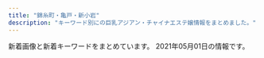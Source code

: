 ```yaml
---
title: "錦糸町・亀戸・新小岩"
description: "キーワード別にの巨乳アジアン・チャイナエステ嬢情報をまとめました。"
---
```


新着画像と新着キーワードをまとめています。
2021年05月01日の情報です。

<DmmAffiliateIns />
<KeywordTable
  shops={
    [
    {
        "url": "http://kinshicho-es.xyz/",
        "img_links": [
            "http://kinshicho-es.xyz/images/g41.jpg",
            "http://kinshicho-es.xyz/images/r1.jpg",
            "http://kinshicho-es.xyz/images/r3.jpg",
            "http://kinshicho-es.xyz/images/top.jpg",
            "http://kinshicho-es.xyz/images/g2.jpg",
            "http://kinshicho-es.xyz/images/b2.jpg",
            "http://kinshicho-es.xyz/images/news-tit1.jpg",
            "http://kinshicho-es.xyz/images/top1.jpg",
            "http://kinshicho-es.xyz/images/left1_2_02.jpg",
            "http://kinshicho-es.xyz/images/r2.jpg",
            "http://kinshicho-es.xyz/images/g5.jpg",
            "http://kinshicho-es.xyz/images/r4.jpg",
            "http://kinshicho-es.xyz/images/g0.jpg",
            "http://kinshicho-es.xyz/images/g3.jpg",
            "http://kinshicho-es.xyz/images/kanban.jpg",
            "http://kinshicho-es.xyz/images/b1.jpg"
        ],
        "name": "\u30b9\u30c1\u30e5\u30ef\u306e\u30b9\u30de\u30a4\u30eb",
        "station": "JR\u9326\u7cf8\u753a\u99c5\u5317\u53e3",
        "keywords": {
            "C": 7
        }
    },
    {
        "name": "\u500b\u4eba\u30b5\u30ed\u30f3 \u6cc9",
        "station": "\u68ee\u4e0b\u99c5A6\u51fa\u53e3",
        "img_links": [
            "http://www.night.ne.jp/_format/W/img/whats_view.jpg",
            "http://www.night.ne.jp/nightnet/img/10.jpg",
            "http://www.night.ne.jp/nightnet/img/3.jpg",
            "http://www.night.ne.jp/nightnet/img/2.jpg",
            "http://www.night.ne.jp/_format/W/img/whats_news.jpg",
            "http://www.night.ne.jp/nightnet/img/8.jpg",
            "http://www.night.ne.jp/nightnet/img/9.jpg",
            "http://www.night.ne.jp/nightnet/img/4.jpg",
            "http://www.night.ne.jp/nightnet/img/12a.jpg",
            "http://www.night.ne.jp/nightnet/img/15.jpg",
            "http://www.night.ne.jp/tokyo/izumi/img_staff/g_7292.jpg",
            "http://www.night.ne.jp/tokyo/izumi/img/view_1.jpg",
            "http://www.night.ne.jp/nightnet/img/17.jpg",
            "http://www.night.ne.jp/nightnet/img/16.jpg",
            "http://www.night.ne.jp/tokyo/izumi/img/view_2.jpg",
            "http://www.night.ne.jp/nightnet/img/6.jpg",
            "http://www.night.ne.jp/tokyo/izumi/img/index.jpg",
            "http://www.night.ne.jp/nightnet/img/5.jpg",
            "http://www.night.ne.jp/nightnet/img/14.jpg",
            "http://www.night.ne.jp/tokyo/izumi/img/index_top.jpg",
            "http://www.night.ne.jp/tokyo/izumi/img/view_3.jpg",
            "http://www.night.ne.jp/nightnet/img/7.jpg",
            "http://www.night.ne.jp/tokyo/izumi/img/index_view.jpg",
            "http://www.night.ne.jp/_format/W/img/index_enter_1.jpg",
            "http://www.night.ne.jp/nightnet/img/13.jpg",
            "http://www.night.ne.jp/_format/W/img/over_msg_01.jpg",
            "http://www.night.ne.jp/tokyo/izumi/img/qr_code.jpg",
            "http://www.night.ne.jp/nightnet/img/1.jpg",
            "http://www.night.ne.jp/nightnet/img/11.jpg"
        ],
        "url": "http://www.night.ne.jp/tokyo/izumi/",
        "keywords": {}
    },
    {
        "name": "\u7652\u3057\u306e\u6cc9",
        "keywords": {
            "\u30bb\u30af\u30b7\u30fc": 2
        },
        "url": "https://iyashinoizumi.com/",
        "station": "JR\u9326\u7cf8\u753a\u99c5\u5317\u53e3",
        "img_links": [
            "https://iyashinoizumi.com/wp-content/uploads/2019/06/001.jpg",
            "https://iyashinoizumi.com/wp-content/uploads/2019/06/43D6BE9C-43F6-45C2-95E5-E775CE725D67.jpeg",
            "https://iyashinoizumi.com/wp-content/uploads/7208DC4D-6E47-49CE-B1C0-3607E54E114B-210x300.jpeg",
            "https://iyashinoizumi.com/wp-content/uploads/0731EF09-7405-4B36-8468-B17A307EB894-197x300.jpeg",
            "https://iyashinoizumi.com/wp-content/uploads/2019/06/momoko1.jpg",
            "https://iyashinoizumi.com/wp-content/uploads/hiruwari.png",
            "https://iyashinoizumi.com/wp-content/uploads/2019/06/2DD3549C-F937-441D-B0E3-E26520ACFABD-e1559410733851.jpeg",
            "https://iyashinoizumi.com/wp-content/uploads/0731EF09-7405-4B36-8468-B17A307EB894.jpeg",
            "https://iyashinoizumi.com/wp-content/uploads/9B89E764-B754-425D-A9AC-BB5566FA6AC4.jpeg",
            "https://iyashinoizumi.com/wp-content/uploads/7208DC4D-6E47-49CE-B1C0-3607E54E114B.jpeg",
            "https://iyashinoizumi.com/wp-content/uploads/5AA02D30-2C43-42C1-BE02-48E5A5C27E91-226x300.jpeg",
            "https://iyashinoizumi.com/wp-content/uploads/2019/06/50CD669B-0FFA-4734-B898-EB3D53E95C21.jpeg",
            "https://iyashinoizumi.com/wp-content/uploads/0731EF09-7405-4B36-8468-B17A307EB894-e1579436226478.jpeg",
            "https://iyashinoizumi.com/wp-content/uploads/5AA02D30-2C43-42C1-BE02-48E5A5C27E91.jpeg",
            "https://iyashinoizumi.com/wp-content/uploads/9B89E764-B754-425D-A9AC-BB5566FA6AC4-270x300.jpeg",
            "https://iyashinoizumi.com/wp-content/uploads/rin.jpg",
            "https://iyashinoizumi.com/wp-content/uploads/2019/06/5293C707-270F-4802-8168-1493DA07DDAE.jpeg"
        ]
    },
    {
        "keywords": {
            "C": 7
        },
        "img_links": [
            "http://miyabi-aroma.xyz/images/staff/3/ami.jpg",
            "http://miyabi-aroma.xyz/images/11.png",
            "http://miyabi-aroma.xyz/images/index-rose_02.png",
            "http://miyabi-aroma.xyz/images/shishu/se1.jpg",
            "http://miyabi-aroma.xyz/images/nav/nav-info.jpg",
            "http://miyabi-aroma.xyz/images/index-rose_07.png",
            "http://miyabi-aroma.xyz/images/nav/nav-sys.jpg",
            "http://miyabi-aroma.xyz/images/staff/3/yaya2.jpg",
            "http://miyabi-aroma.xyz/images/staff/3/miya2.jpg",
            "http://miyabi-aroma.xyz/images/staff/3/yaya1.jpg",
            "http://miyabi-aroma.xyz/images/staff/3/miya.jpg",
            "http://miyabi-aroma.xyz/images/staff/3/kiki2.jpg",
            "http://miyabi-aroma.xyz/images/1801706901.jpg",
            "http://miyabi-aroma.xyz/images/staff/3/yami.jpg",
            "http://miyabi-aroma.xyz/images/3/1.jpg",
            "http://miyabi-aroma.xyz/images/staff/3/ami2.jpg",
            "http://miyabi-aroma.xyz/images/index-rose_09.png",
            "http://miyabi-aroma.xyz/images/3/2.jpg",
            "http://miyabi-aroma.xyz/images/shishu/se2.jpg",
            "http://miyabi-aroma.xyz/images/staff/3/rina.jpg",
            "http://miyabi-aroma.xyz/images/index-rose_13.png",
            "http://miyabi-aroma.xyz/images/nav/nav-staff.jpg",
            "http://miyabi-aroma.xyz/images/nav/nav-job.jpg",
            "http://miyabi-aroma.xyz/images/staff/3/kiki.jpg",
            "http://miyabi-aroma.xyz/images/index-rose_04.png",
            "http://miyabi-aroma.xyz/images/staff/3/rina2.jpg"
        ],
        "station": "JR\u4e80\u6238\u99c5\u6771\u53e3",
        "url": "http://miyabi-aroma.xyz/",
        "name": "\u685c"
    },
    {
        "keywords": {},
        "img_links": [
            "http://aria.tokyo-relaxtime.asia/img/cast/apple-04.jpg",
            "http://aria.tokyo-relaxtime.asia/img/cast/yaya-04.jpg",
            "http://aria.tokyo-relaxtime.asia/img/slick/st-1.jpg",
            "http://aria.tokyo-relaxtime.asia/img/cast/miki-03.jpg",
            "http://aria.tokyo-relaxtime.asia/img/cast/rina-04.jpg",
            "http://aria.tokyo-relaxtime.asia/img/cast/rina-02.jpg",
            "http://aria.tokyo-relaxtime.asia/img/cast/apple-01.jpg",
            "http://aria.tokyo-relaxtime.asia/img/slick/st-4.jpg",
            "http://aria.tokyo-relaxtime.asia/img/cast/coco-03.jpg",
            "http://aria.tokyo-relaxtime.asia/img/cast/aki-04.jpg",
            "http://aria.tokyo-relaxtime.asia/img/cast/aki-02.jpg",
            "http://aria.tokyo-relaxtime.asia/img/cast/aya-02.jpg",
            "http://aria.tokyo-relaxtime.asia/img/cast/miki-04.jpg",
            "http://aria.tokyo-relaxtime.asia/img/cast/rina-01.jpg",
            "http://aria.tokyo-relaxtime.asia/img/cast/miki-01.jpg",
            "http://aria.tokyo-relaxtime.asia/img/cast/nana-02.jpg",
            "http://aria.tokyo-relaxtime.asia/img/cast/yuri-04.jpg",
            "http://aria.tokyo-relaxtime.asia/img/cast/coco-01.jpg",
            "http://aria.tokyo-relaxtime.asia/img/slick/st-3.jpg",
            "http://aria.tokyo-relaxtime.asia/img/cast/aya-01.jpg",
            "http://aria.tokyo-relaxtime.asia/img/cast/yuri-01.jpg",
            "http://aria.tokyo-relaxtime.asia/img/cast/yumi-01.jpg",
            "http://aria.tokyo-relaxtime.asia/img/cast/yaya-01.jpg",
            "http://aria.tokyo-relaxtime.asia/img/cast/nana-04.jpg",
            "http://aria.tokyo-relaxtime.asia/img/cast/miki-02.jpg",
            "http://aria.tokyo-relaxtime.asia/img/cast/aki-01.jpg",
            "http://aria.tokyo-relaxtime.asia/img/cast/aya-03.jpg",
            "http://aria.tokyo-relaxtime.asia/img/cast/nana-03.jpg",
            "http://aria.tokyo-relaxtime.asia/img/cast/yumi-02.jpg",
            "http://aria.tokyo-relaxtime.asia/img/cast/yaya-03.jpg",
            "http://aria.tokyo-relaxtime.asia/img/cast/risa-01.jpg",
            "http://aria.tokyo-relaxtime.asia/img/cast/risa-03.jpg",
            "http://aria.tokyo-relaxtime.asia/img/cast/yumi-04.jpg",
            "http://aria.tokyo-relaxtime.asia/img/cast/rina-03.jpg",
            "http://aria.tokyo-relaxtime.asia/img/cast/coco-04.jpg",
            "http://aria.tokyo-relaxtime.asia/img/cast/nana-01.jpg",
            "http://aria.tokyo-relaxtime.asia/img/cast/aya-04.jpg",
            "http://aria.tokyo-relaxtime.asia/img/slick/st-5.jpg",
            "http://aria.tokyo-relaxtime.asia/img/cast/risa-04.jpg",
            "http://aria.tokyo-relaxtime.asia/img/cast/yuri-03.jpg",
            "http://aria.tokyo-relaxtime.asia/img/cast/aki-03.jpg",
            "http://aria.tokyo-relaxtime.asia/img/cast/apple-02.jpg",
            "http://aria.tokyo-relaxtime.asia/img/cast/apple-03.jpg",
            "http://aria.tokyo-relaxtime.asia/img/cast/coco-02.jpg",
            "http://aria.tokyo-relaxtime.asia/img/cast/yumi-03.jpg",
            "http://aria.tokyo-relaxtime.asia/img/interior/lobby-1.jpg",
            "http://aria.tokyo-relaxtime.asia/img/cast/yaya-02.jpg",
            "http://aria.tokyo-relaxtime.asia/img/interior/corridor-1.jpg",
            "http://aria.tokyo-relaxtime.asia/img/slick/st-2.jpg",
            "http://aria.tokyo-relaxtime.asia/img/cast/risa-02.jpg"
        ],
        "station": "JR\u5c0f\u5ca9\u99c5\u5317\u53e3",
        "url": "http://aria.tokyo-relaxtime.asia/",
        "name": "Aria\uff5e\u30a2\u30ea\u30a2\uff5e"
    },
    {
        "img_links": [
            "https://kinshicho-mensesthe.net/staff2/haruka-s1.jpg",
            "https://kinshicho-mensesthe.net/staff2/yumi-s1.jpg",
            "https://kinshicho-mensesthe.net/staff2/kiki-s1.jpg",
            "https://kinshicho-mensesthe.net/staff2/sakura-l2.jpg",
            "https://kinshicho-mensesthe.net/images/footer-r.png",
            "https://kinshicho-mensesthe.net/staff2/kokomi-s1.jpg",
            "https://kinshicho-mensesthe.net/button/staff.png",
            "https://kinshicho-mensesthe.net/room/esthe3.jpg",
            "https://kinshicho-mensesthe.net/mens-esthe-massage/2020/10/17/moe-s1.jpg",
            "https://kinshicho-mensesthe.net/images/qrcode.png",
            "https://kinshicho-mensesthe.net/staff2/yuki-l1.jpg",
            "https://kinshicho-mensesthe.net/staff2/mai-s1.jpg",
            "https://kinshicho-mensesthe.net/staff2/saki-l1.jpg",
            "https://kinshicho-mensesthe.net/images/main-sp.jpg",
            "https://kinshicho-mensesthe.net/staff2/sera-l1.jpg",
            "https://kinshicho-mensesthe.net/room/esthe2.jpg",
            "https://kinshicho-mensesthe.net/staff2/rika-s1.jpg",
            "https://kinshicho-mensesthe.net/staff2/yuka-s1.jpg",
            "https://kinshicho-mensesthe.net/images/header3.png",
            "https://kinshicho-mensesthe.net/staff2/saki-s1.jpg",
            "https://kinshicho-mensesthe.net/images/clear.png",
            "https://kinshicho-mensesthe.net/staff2/sora-l1.jpg",
            "https://kinshicho-mensesthe.net/staff2/rui-l1.jpg",
            "https://kinshicho-mensesthe.net/staff2/sakura-s2.jpg",
            "https://kinshicho-mensesthe.net/images/main1.jpg",
            "https://kinshicho-mensesthe.net/images/camp.png",
            "https://kinshicho-mensesthe.net/room/esthe1.jpg",
            "https://kinshicho-mensesthe.net/staff2/rika-l1.jpg",
            "https://kinshicho-mensesthe.net/staff2/kiki-l1.jpg",
            "https://kinshicho-mensesthe.net/mens-esthe-massage/2020/02/06/sora-s1.jpg",
            "https://kinshicho-mensesthe.net/images/footer-l.png",
            "https://kinshicho-mensesthe.net/staff2/moe-s1.jpg",
            "https://kinshicho-mensesthe.net/mens-esthe-massage/2020/02/06/satomi-s1.jpg",
            "https://kinshicho-mensesthe.net/staff2/rui-s1.jpg",
            "https://kinshicho-mensesthe.net/staff2/satomi-l1.jpg",
            "https://kinshicho-mensesthe.net/staff2/yumi-l1.jpg",
            "https://kinshicho-mensesthe.net/staff2/satomi-s1.jpg",
            "https://kinshicho-mensesthe.net/staff2/haruka-l1.jpg",
            "https://kinshicho-mensesthe.net/staff2/yuki-s1.jpg",
            "https://kinshicho-mensesthe.net/button/blog.png",
            "https://kinshicho-mensesthe.net/mens-esthe-massage/2020/01/22/yuki-s1.jpg",
            "https://kinshicho-mensesthe.net/staff2/kokomi-l1.jpg",
            "https://kinshicho-mensesthe.net/staff2/sora-s1.jpg",
            "https://kinshicho-mensesthe.net/images/flower.png",
            "https://kinshicho-mensesthe.net/button/home.png",
            "https://kinshicho-mensesthe.net/staff2/mai-l1.jpg",
            "https://kinshicho-mensesthe.net/staff2/sera-s1.jpg"
        ],
        "station": "JR\u9326\u7cf8\u753a\u99c5\u5317\u53e3",
        "name": "KIRARA",
        "keywords": {
            "89": 15,
            "C": 75,
            "83": 15,
            "88": 15,
            "87": 30,
            "85": 105,
            "E": 15,
            "92": 15,
            "D": 135,
            "86": 30
        },
        "url": "https://kinshicho-mensesthe.net/"
    },
    {
        "url": "http://el-grande.asia/",
        "name": "\u30a8\u30eb\u30b0\u30e9\u30f3\u30c7-elgrande-",
        "img_links": [
            "http://el-grande.asia/img/cast/ringo-04.jpg",
            "http://el-grande.asia/img/cast/belu-02.jpg",
            "http://el-grande.asia/img/btn_twitter.png",
            "http://el-grande.asia/img/cast/lucy-02.jpg",
            "http://el-grande.asia/img/btn_interior.png",
            "http://el-grande.asia/img/cast/mei-03.jpg",
            "http://el-grande.asia/img/cast/mei-01.jpg",
            "http://el-grande.asia/img/cast/baby-04.jpg",
            "http://el-grande.asia/img/btn_top.png",
            "http://el-grande.asia/img/cast/aki-03.jpg",
            "http://el-grande.asia/img/btn_cast.png",
            "http://el-grande.asia/img/cast/lucy-03.jpg",
            "http://el-grande.asia/img/cast/belu-04.jpg",
            "http://el-grande.asia/img/cast/baby-03.jpg",
            "http://el-grande.asia/img/cast/mai-03.jpg",
            "http://el-grande.asia/img/cast/aki-01.jpg",
            "http://el-grande.asia/img/cast/belu-03.jpg",
            "http://el-grande.asia/img/cast/mai-04.jpg",
            "http://el-grande.asia/img/interior/shower-4.jpg",
            "http://el-grande.asia/img/cast/lucy-01.jpg",
            "http://el-grande.asia/img/cast/sara-08.jpg",
            "http://el-grande.asia/img/cast/hana-04.jpg",
            "http://el-grande.asia/img/cast/ringo-03.jpg",
            "http://el-grande.asia/img/cast/belu-01.jpg",
            "http://el-grande.asia/img/cast/hana-01.jpg",
            "http://el-grande.asia/img/cast/hana-03.jpg",
            "http://el-grande.asia/img/cast/rey-02.jpg",
            "http://el-grande.asia/img/cast/rey-01.jpg",
            "http://el-grande.asia/img/cast/sara-06.jpg",
            "http://el-grande.asia/img/cast/haru-02.jpg",
            "http://el-grande.asia/img/cast/ringo-02.jpg",
            "http://el-grande.asia/img/interior/lobby-1.jpg",
            "http://el-grande.asia/img/cast/rey-04.jpg",
            "http://el-grande.asia/img/cast/mei-02.jpg",
            "http://el-grande.asia/img/cast/misa-04.jpg",
            "http://el-grande.asia/img/cast/mei-04.jpg",
            "http://el-grande.asia/img/cast/baby-02.jpg",
            "http://el-grande.asia/img/cast/baby-01.jpg",
            "http://el-grande.asia/img/cast/aki-02.jpg",
            "http://el-grande.asia/img/cast/mai-01.jpg",
            "http://el-grande.asia/img/cast/ringo-01.jpg",
            "http://el-grande.asia/img/cast/haru-04.jpg",
            "http://el-grande.asia/img/dagger.png",
            "http://el-grande.asia/img/cast/misa-01.jpg",
            "http://el-grande.asia/img/cast/aki-04.jpg",
            "http://el-grande.asia/img/interior/corridor-1.jpg",
            "http://el-grande.asia/img/cast/sara-05.jpg",
            "http://el-grande.asia/img/cast/lucy-04.jpg",
            "http://el-grande.asia/img/cast/haru-01.jpg",
            "http://el-grande.asia/img/cast/haru-03.jpg",
            "http://el-grande.asia/img/cast/hana-02.jpg"
        ],
        "station": "JR\u65b0\u5c0f\u5ca9\u99c5\u5357\u53e3",
        "keywords": {}
    },
    {
        "station": "JR\u5c0f\u5ca9\u99c5\u5357\u53e3",
        "name": "\u30d1\u30bf\u30e4",
        "img_links": [
            "https://chm.jp/domains1/thaipataya/myimg/imgcom36603_sp.png",
            "https://chm.jp/domains1/thaipataya/myimg/imgcom37738_sp.png",
            "https://chm.jp/domains1/thaipataya/myimg/imgcom36582_sp.jpg",
            "https://chm.jp/domains1/thaipataya/myimg/imgcom36565_sp.jpg",
            "https://chm.jp/domains1/thaipataya/myimg/imgcom36635_sp.jpg",
            "https://chm.jp/domains1/thaipataya/myimg/imgcom36607_sp.jpg",
            "https://chm.jp/domains1/thaipataya/myimg/imgcom37662_sp.png",
            "https://chm.jp/domains1/thaipataya/myimg/imgcom37739_sp.png",
            "https://chm.jp/domains1/thaipataya/myimg/imgcom36585_sp.jpg",
            "https://chm.jp/domains1/thaipataya/myimg/imgcom36605_sp.jpg",
            "https://chm.jp/domains1/thaipataya/myimg/imgcom37359_sp.jpg",
            "https://chm.jp/domains1/thaipataya/myimg/imgcom37913_sp.jpg",
            "https://chm.jp/domains1/thaipataya/myimg/imgcom37660_sp.png",
            "https://chm.jp/domains1/thaipataya/myimg/imgcom37915_sp.jpg",
            "https://chm.jp/domains1/thaipataya/myimg/imgcom36604_sp.jpg",
            "https://chm.jp/domains1/thaipataya/myimg/slideimg36560_sp.jpg",
            "https://chm.jp/domains1/thaipataya/myimg/imgcom37358_sp.jpg",
            "https://chm.jp/domains1/thaipataya/myimg/imgcom37664_sp.png",
            "https://chm.jp/domains1/thaipataya/myimg/imgcom37839_sp.jpg",
            "https://chm.jp/domains1/thaipataya/myimg/imgcom37666_sp.jpg",
            "https://chm.jp/domains1/thaipataya/myimg/imgcom36634_sp.jpg",
            "https://chm.jp/domains1/thaipataya/myimg/imgcom37841_sp.jpg",
            "https://chm.jp/domains1/thaipataya/myimg/imgcom36581_sp.jpg",
            "https://chm.jp/domains1/thaipataya/myimg/imgcom36615_sp.png",
            "https://chm.jp/domains1/thaipataya/myimg/imgcom37361_sp.png",
            "https://chm.jp/domains1/thaipataya/myimg/imgcom37833_sp.jpg",
            "https://chm.jp/domains1/thaipataya/myimg/imgcom37914_sp.jpg",
            "https://chm.jp/domains1/thaipataya/myimg/imgcom37840_sp.jpg",
            "https://chm.jp/domains1/thaipataya/myimg/imgcom37663_sp.jpg",
            "https://chm.jp/domains1/thaipataya/myimg/imgcom37789_sp.png",
            "https://chm.jp/domains1/thaipataya/myimg/imgcom37659_sp.png",
            "https://chm.jp/domains1/thaipataya/myimg/imgcom36567_sp.jpg",
            "https://chm.jp/domains1/thaipataya/myimg/imgcom37740_sp.png",
            "https://chm.jp/domains1/thaipataya/myimg/imgcom37668_sp.png",
            "https://chm.jp/domains1/thaipataya/myimg/imgcom37177_sp.png",
            "https://chm.jp/domains1/thaipataya/myimg/imgcom37834_sp.jpg",
            "https://chm.jp/domains1/thaipataya/myimg/imgcom36575_sp.jpg",
            "https://chm.jp/domains1/thaipataya/myimg/imgcom37733_sp.png",
            "https://chm.jp/domains1/thaipataya/myimg/imgcom36618_sp.png",
            "https://chm.jp/domains1/thaipataya/myimg/imgcom37737_sp.png",
            "https://chm.jp/domains1/thaipataya/myimg/imgcom37726_sp.png",
            "https://chm.jp/domains1/thaipataya/myimg/imgcom37655_sp.jpg",
            "https://chm.jp/domains1/thaipataya/myimg/imgcom36636_sp.jpg",
            "https://chm.jp/domains1/thaipataya/myimg/imgcom37654_sp.jpg",
            "http://chm.jp/img/linebutton_82x20.png",
            "https://chm.jp/domains1/thaipataya/myimg/imgcom37727_sp.png",
            "https://chm.jp/domains1/thaipataya/myimg/imgcom36613_sp.jpg",
            "https://chm.jp/domains1/thaipataya/myimg/imgcom36586_sp.jpg",
            "https://chm.jp/domains1/thaipataya/myimg/imgcom37661_sp.png",
            "https://chm.jp/domains1/thaipataya/myimg/imgcom37360_sp.jpg",
            "https://chm.jp/domains1/thaipataya/myimg/imgcom37362_sp.jpg",
            "https://chm.jp/domains1/thaipataya/myimg/imgcom37172_sp.png",
            "https://chm.jp/domains1/thaipataya/myimg/imgcom37710_sp.jpg",
            "https://chm.jp/domains1/thaipataya/myimg/slideimg36562_sp.jpg",
            "https://chm.jp/domains1/thaipataya/myimg/imgcom36584_sp.jpg",
            "https://chm.jp/domains1/thaipataya/myimg/imgcom36606_sp.jpg",
            "https://chm.jp/domains1/thaipataya/myimg/imgcom37357_sp.jpg",
            "https://chm.jp/domains1/thaipataya/myimg/imgcom36576_sp.jpg",
            "https://chm.jp/domains1/thaipataya/myimg/imgcom36619_sp.jpg",
            "https://chm.jp/domains1/thaipataya/myimg/imgcom37068_sp.jpg",
            "https://chm.jp/domains1/thaipataya/myimg/imgcom36587_sp.jpg",
            "https://chm.jp/domains1/thaipataya/myimg/imgcom37653_sp.jpg",
            "https://chm.jp/domains1/thaipataya/myimg/imgcom37658_sp.png",
            "https://chm.jp/domains1/thaipataya/myimg/imgcom37174_sp.png",
            "https://chm.jp/domains1/thaipataya/myimg/imgcom37667_sp.png",
            "https://chm.jp/domains1/thaipataya/myimg/imgcom37669_sp.jpg",
            "https://chm.jp/domains1/thaipataya/myimg/imgcom36566_sp.png",
            "https://chm.jp/domains1/thaipataya/myimg/imgcom37067_sp.png",
            "https://chm.jp/domains1/thaipataya/myimg/imgcom37734_sp.png",
            "https://chm.jp/domains1/thaipataya/myimg/imgcom37725_sp.png",
            "https://chm.jp/domains1/thaipataya/myimg/imgcom37736_sp.png",
            "https://chm.jp/domains1/thaipataya/myimg/slideimg36561_sp.jpg",
            "https://chm.jp/domains1/thaipataya/myimg/imgcom37732_sp.png",
            "https://chm.jp/domains1/thaipataya/myimg/imgcom37665_sp.jpg",
            "https://chm.jp/domains1/thaipataya/myimg/imgcom36633_sp.jpg",
            "https://chm.jp/domains1/thaipataya/myimg/imgcom37916_sp.jpg"
        ],
        "url": "http://thaipataya.chm.jp/",
        "keywords": {
            "\u30bb\u30af\u30b7\u30fc": 1,
            "C": 12
        }
    },
    {
        "keywords": {},
        "name": "\u5343\u693f",
        "station": "JR\u4e80\u6238\u99c5\u6771\u53e3",
        "url": "http://sentsubaki.asia/",
        "img_links": [
            "http://sentsubaki.asia/img/interior/lobby-2.jpg",
            "http://sentsubaki.asia/img/cast/yumi-02.jpg",
            "http://sentsubaki.asia/img/cast/yuyu-04.jpg",
            "http://sentsubaki.asia/img/cast/you-04.jpg",
            "http://sentsubaki.asia/img/cast/momo-02.jpg",
            "http://sentsubaki.asia/img/cast/aya-03.jpg",
            "http://sentsubaki.asia/img/btn_cast.png",
            "http://sentsubaki.asia/img/head_tel.png",
            "http://sentsubaki.asia/img/cast/yuyu-02.jpg",
            "http://sentsubaki.asia/img/cast/momo-04.jpg",
            "http://sentsubaki.asia/img/cast/momo-01.jpg",
            "http://sentsubaki.asia/img/cast/you-03.jpg",
            "http://sentsubaki.asia/img/coupon_special.png",
            "http://sentsubaki.asia/img/btn_interior.png",
            "http://sentsubaki.asia/img/cast/you-02.jpg",
            "http://sentsubaki.asia/img/cast/miki-02.jpg",
            "http://sentsubaki.asia/img/cast/yumi-04.jpg",
            "http://sentsubaki.asia/img/cast/yuyu-01.jpg",
            "http://sentsubaki.asia/img/cast/aya-01.jpg",
            "http://sentsubaki.asia/img/cast/miki-04.jpg",
            "http://sentsubaki.asia/img/cast/miki-03.jpg",
            "http://sentsubaki.asia/img/cast/aya-04.jpg",
            "http://sentsubaki.asia/img/interior/lobby-1.jpg",
            "http://sentsubaki.asia/img/cast/nina-04.jpg",
            "http://sentsubaki.asia/img/cast/momo-03.jpg",
            "http://sentsubaki.asia/img/cast/you-01.jpg",
            "http://sentsubaki.asia/img/cast/miki-01.jpg",
            "http://sentsubaki.asia/img/btn_top.png",
            "http://sentsubaki.asia/img/btn_twitter.png",
            "http://sentsubaki.asia/img/cast/nina-03.jpg",
            "http://sentsubaki.asia/img/head_time.png",
            "http://sentsubaki.asia/img/cast/yumi-03.jpg"
        ]
    },
    {
        "station": "JR\u4e80\u6238\u99c5\u5317\u53e3",
        "url": "https://doraimon.tyo.cm/",
        "name": "\u30c9\u30e9\u3048\u3082\u3093",
        "img_links": [
            "https://doraimon.tyo.cm/photos/sites/32/2021/03/2021032507045669.jpg",
            "https://doraimon.tyo.cm/photos/sites/32/2021/03/2021032301301384.jpg",
            "https://doraimon.tyo.cm/photos/sites/32/2021/03/2021030207304862.jpg",
            "https://doraimon.tyo.cm/photos/sites/32/2021/03/202103120651532.jpg",
            "https://doraimon.tyo.cm/photos/sites/32/2021/03/2021030207305994.jpg",
            "https://doraimon.tyo.cm/images/mobile.jpg",
            "https://doraimon.tyo.cm/photos/sites/32/2021/03/2021030207304993.jpg",
            "https://doraimon.tyo.cm/images/s_news.jpg",
            "https://doraimon.tyo.cm/images/link.jpg",
            "https://doraimon.tyo.cm/images/s_face.jpg",
            "https://doraimon.tyo.cm/images/top.jpg",
            "https://doraimon.tyo.cm/photos/sites/32/2021/03/2021030207310114.jpg",
            "https://doraimon.tyo.cm/images/staff_line.jpg",
            "https://doraimon.tyo.cm/photos/sites/32/2021/04/202104070649510.jpg",
            "https://doraimon.tyo.cm/photos/sites/32/2021/04/202104280419564.jpg",
            "https://doraimon.tyo.cm/photos/sites/32/2021/03/2021031206553637.jpg"
        ],
        "keywords": {
            "86": 3,
            "D": 9,
            "83": 3,
            "85": 3,
            "E": 1,
            "87": 1
        }
    },
    {
        "station": "\u4eac\u6210\u7acb\u77f3\u99c5\u5317\u53e3",
        "name": "\u5e78\u305b",
        "img_links": [
            "http://www.es-royal.click/img/nana1.jpg",
            "http://www.es-royal.click/img/emi1.jpg",
            "http://www.es-royal.click/images/7.jpg",
            "http://www.es-royal.click/img/ego1.jpg",
            "http://www.es-royal.click/images/9.jpg",
            "http://www.es-royal.click/images/6.jpg",
            "http://www.es-royal.click/images/4.jpg",
            "http://www.es-royal.click/images/interior_t.jpg",
            "http://www.es-royal.click/images/sys1.png",
            "http://www.es-royal.click/img/momo2.jpg",
            "http://www.es-royal.click/images/staff_t.jpg",
            "http://www.es-royal.click/images/news.png",
            "http://www.es-royal.click/images/mobile.jpg",
            "http://www.es-royal.click/images/main_footer.jpg",
            "http://www.es-royal.click/images/main_top.jpg",
            "http://www.es-royal.click/images/b3.jpg",
            "http://www.es-royal.click/images/8.jpg",
            "http://www.es-royal.click/images/b1.jpg",
            "http://www.es-royal.click/images/head.jpg",
            "http://www.es-royal.click/img/mimi1.jpg",
            "http://www.es-royal.click/images/5.jpg",
            "http://www.es-royal.click/img/momo1.jpg",
            "http://www.es-royal.click/images/s1.png",
            "http://www.es-royal.click/images/ta.jpg",
            "http://www.es-royal.click/images/1.jpg",
            "http://www.es-royal.click/img/aya1.jpg",
            "http://www.es-royal.click/images/int1.png",
            "http://www.es-royal.click/images/int2.png",
            "http://www.es-royal.click/images/b2.jpg",
            "http://www.es-royal.click/img/miyuki1.jpg"
        ],
        "keywords": {},
        "url": "http://www.es-royal.click/"
    },
    {
        "station": "JR\u4e80\u6238\u99c5\u6771\u53e3",
        "url": "http://yousei.xyz/",
        "name": "Remoon",
        "img_links": [
            "http://yousei.xyz/images/g3.jpg",
            "http://yousei.xyz/images/g4.jpg",
            "http://yousei.xyz/images/g6.jpg",
            "http://yousei.xyz/images/mobile.jpg",
            "http://yousei.xyz/images/g1.jpg",
            "http://yousei.xyz/images/g5.jpg",
            "http://yousei.xyz/images/r1.jpg",
            "http://yousei.xyz/images/recuit.jpg",
            "http://yousei.xyz/images/r3.jpg",
            "http://yousei.xyz/images/r4.jpg",
            "http://yousei.xyz/images/r2.jpg",
            "http://yousei.xyz/images/mob.png",
            "http://yousei.xyz/images/g2.jpg",
            "http://yousei.xyz/images/top.png"
        ],
        "keywords": {}
    },
    {
        "img_links": [
            "http://www.kirara.este88.com/gals/sora1.jpg",
            "http://www.kirara.este88.com/images/sp-line.png",
            "http://www.kirara.este88.com/gals/miya1.jpg",
            "http://www.kirara.este88.com/images/sp-staff-list.png",
            "http://www.kirara.este88.com/gals/nana1.jpg",
            "http://www.kirara.este88.com/images/m-tel.png",
            "http://www.kirara.este88.com/gals/haru1.jpg",
            "http://www.kirara.este88.com/gals/yuyu1.jpg",
            "http://www.kirara.este88.com/images/m-foot.png",
            "http://www.kirara.este88.com/images/info.png"
        ],
        "url": "http://www.kirara.este88.com/",
        "station": "JR\u5c0f\u5ca9\u99c5\u5357\u53e3",
        "name": "\u304d\u3089\u3089",
        "keywords": {
            "C": 6
        }
    },
    {
        "keywords": {},
        "station": "JR\u4e80\u6238\u99c5\u5317\u53e3",
        "img_links": [
            "https://kameido-massage.com/images/header3.png",
            "https://kameido-massage.com/icon/facebook.png",
            "https://kameido-massage.com/images/footer-l.png",
            "https://kameido-massage.com/staff/mimi-s1.jpg",
            "https://kameido-massage.com/room/room-l5.jpg",
            "https://kameido-massage.com/staff/aki-l1.jpg",
            "https://kameido-massage.com/2020/03/28/nana-s1.jpg",
            "https://kameido-massage.com/images/flower.png",
            "https://kameido-massage.com/button/blog.png",
            "https://kameido-massage.com/2019/12/25/mika-s1.jpg",
            "https://kameido-massage.com/images/main-small.jpg",
            "https://kameido-massage.com/images/top2.jpg",
            "https://kameido-massage.com/staff/nana-l1.jpg",
            "https://kameido-massage.com/images/qrcode.png",
            "https://kameido-massage.com/room/room-l4.jpg",
            "https://kameido-massage.com/images/top1.jpg",
            "https://kameido-massage.com/2021/04/28/yuna-s1.jpg",
            "https://kameido-massage.com/images/footer-r.png",
            "https://kameido-massage.com/staff/nana-s1.jpg",
            "https://kameido-massage.com/menu/staff.png",
            "https://kameido-massage.com/2021/03/23/aki-s1.jpg",
            "https://kameido-massage.com/menu/home.png",
            "https://kameido-massage.com/images/main-sp.jpg",
            "https://kameido-massage.com/menu/info.png",
            "https://kameido-massage.com/icon/line.png",
            "https://kameido-massage.com/staff/yuki-s1.jpg",
            "https://kameido-massage.com/images/main-top.jpg",
            "https://kameido-massage.com/staff/aki-s1.jpg",
            "https://kameido-massage.com/room/room-l3.jpg",
            "https://kameido-massage.com/link/mens-esthe.png",
            "https://kameido-massage.com/icon/twitter.png",
            "https://kameido-massage.com/icon/yelp.png",
            "https://kameido-massage.com/2020/05/15/kazumi-s1.jpg",
            "https://scdn.line-apps.com/n/line_add_friends/btn/ja.png",
            "https://kameido-massage.com/menu/blog.png",
            "https://kameido-massage.com/images/top3.jpg",
            "https://kameido-massage.com/button/home.png",
            "https://kameido-massage.com/staff/yuna-s1.jpg",
            "https://kameido-massage.com/images/clear.png",
            "https://kameido-massage.com/room/room-l6.jpg",
            "https://kameido-massage.com/room/room-l2.jpg",
            "https://kameido-massage.com/room/room-l1.jpg",
            "https://kameido-massage.com/staff/yuki-l1.jpg",
            "https://kameido-massage.com/2020/07/17/mika-s1.jpg",
            "https://kameido-massage.com/2019/11/02/yuka-s1.jpg",
            "https://kameido-massage.com/2019/10/29/yuri-s1.jpg",
            "https://kameido-massage.com/button/staff.png",
            "https://kameido-massage.com/staff/yuna-l1.jpg",
            "https://kameido-massage.com/2019/11/10/erika-s1.jpg"
        ],
        "url": "https://kameido-massage.com/",
        "name": "\u842c\u751f\u697c"
    },
    {
        "station": "\u68ee\u4e0b\u99c5A4\u53e3",
        "url": "http://ipidiw.com/relaxnomori/",
        "keywords": {
            "86": 1,
            "90": 2,
            "93": 1
        },
        "name": "\u30ea\u30e9\u30c3\u30af\u30b9\u306e\u68ee",
        "img_links": [
            "http://ipidiw.com/relaxnomori/user_data/00000019.jpg",
            "http://ipidiw.com/relaxnomori/user_data/00000020.jpg",
            "http://ipidiw.com/relaxnomori/images/mobile.jpg",
            "http://ipidiw.com/relaxnomori/user_data/00000018.jpg",
            "http://ipidiw.com/relaxnomori/user_data/00000017.jpg",
            "http://ipidiw.com/relaxnomori/images/tp.png",
            "http://ipidiw.com/relaxnomori/images/rem.jpg",
            "http://ipidiw.com/relaxnomori/images/interior_t.jpg",
            "http://ipidiw.com/relaxnomori/images/news.jpg",
            "http://ipidiw.com/relaxnomori/images/interior.png",
            "http://ipidiw.com/relaxnomori/images/tt.jpg",
            "http://ipidiw.com/relaxnomori/images/staff_t.jpg"
        ]
    },
    {
        "keywords": {
            "84": 2,
            "89": 6,
            "85": 4,
            "D": 4,
            "98": 2,
            "H": 2,
            "C": 12,
            "86": 2
        },
        "img_links": [
            "http://www.o-miyabi.com/images/upload/thumb/3074da3acdacd1a3.jpg",
            "http://www.o-miyabi.com/images/index_01.jpg",
            "http://www.o-miyabi.com/images/index_13.jpg",
            "http://www.o-miyabi.com/images/rec_09.jpg",
            "http://www.o-miyabi.com/s/images/okubokomachi.jpg",
            "http://www.o-miyabi.com/s/images/slider/3.jpg",
            "http://www.o-miyabi.com/images/upload/thumb/57af63e7ff71466b.jpg",
            "http://www.o-miyabi.com/images/index_05.jpg",
            "http://www.o-miyabi.com/s/images/service_03.png",
            "http://www.o-miyabi.com/s/uploads/04.jpg",
            "http://www.o-miyabi.com/s/images/t1.jpg",
            "http://www.o-miyabi.com/images/index_18.jpg",
            "http://www.o-miyabi.com/s/image/nav_sys.png",
            "http://www.o-miyabi.com/s/uploads/07.jpg",
            "http://www.o-miyabi.com/images/index_16.jpg",
            "http://www.o-miyabi.com/images/upload/thumb/0dc07af1006255fa.jpg",
            "http://www.o-miyabi.com/images/index_07.jpg",
            "http://www.o-miyabi.com/images/index_19.jpg",
            "http://www.o-miyabi.com/images/index_02.jpg",
            "http://www.o-miyabi.com/images/index_10.jpg",
            "http://www.o-miyabi.com/images/upload/thumb/db15ea2226867103.jpg",
            "http://www.o-miyabi.com/s/images/slider/next.png",
            "http://www.o-miyabi.com/images/upload/thumb/72ffa1fb925d394b.jpg",
            "http://www.o-miyabi.com/s/uploads/02.jpg",
            "http://www.o-miyabi.com/s/image/nav_manga.png",
            "http://www.o-miyabi.com/s/images/service_07.png",
            "http://www.o-miyabi.com/s/image/nav_top.png",
            "http://www.o-miyabi.com/s/images/slider/1.jpg",
            "http://www.o-miyabi.com/s/images/top_2.jpg",
            "http://www.o-miyabi.com/s/images/pc.png",
            "http://www.o-miyabi.com/images/upload/thumb/e12bb065f2380463.jpg",
            "http://www.o-miyabi.com/images/upload/thumb/0981f77ac0a1e07f.jpg",
            "http://www.o-miyabi.com/girl/01.jpg",
            "http://www.o-miyabi.com/s/images/slider/prev.png",
            "http://www.o-miyabi.com/images/index_04.jpg",
            "http://www.o-miyabi.com/s/images/tel.png",
            "http://www.o-miyabi.com/images/upload/thumb/6d7987cae648e809.jpg",
            "http://www.o-miyabi.com/images/upload/thumb/6fceb6aef71115ac.jpg",
            "http://www.o-miyabi.com/images/index_03.jpg",
            "http://www.o-miyabi.com/s/images/service_01.png",
            "http://www.o-miyabi.com/images/info.jpg",
            "http://www.o-miyabi.com/s/images/t3.jpg",
            "http://www.o-miyabi.com/s/image/nav_hotel.png",
            "http://www.o-miyabi.com/images/info_09.jpg",
            "http://www.o-miyabi.com/images/rec.jpg",
            "http://www.o-miyabi.com/s/uploads/06.jpg",
            "http://www.o-miyabi.com/images/index_14.jpg",
            "http://www.o-miyabi.com/images/upload/thumb/928147996b3538a2.jpg",
            "http://www.o-miyabi.com/s/uploads/01.jpg",
            "http://www.o-miyabi.com/images/upload/thumb/04d21d82d11bc049.jpg",
            "http://www.o-miyabi.com/s/uploads/03.jpg",
            "http://www.o-miyabi.com/s/image/nav_topics.png",
            "http://www.o-miyabi.com/s/images/slider/2.jpg",
            "http://www.o-miyabi.com/images/upload/thumb/51d074f8f9cdb905.jpg",
            "http://www.o-miyabi.com/s/images/t2.jpg",
            "http://www.o-miyabi.com/s/images/iphone.png",
            "http://www.o-miyabi.com/images/staff_09.jpg",
            "http://www.o-miyabi.com/images/upload/thumb/7713de024ddc43e7.jpg",
            "http://www.o-miyabi.com/images/info_02.jpg",
            "http://www.o-miyabi.com/images/index_09.jpg",
            "http://www.o-miyabi.com/images/index_06.jpg",
            "http://www.o-miyabi.com/s/image/nav_cast.png",
            "http://www.o-miyabi.com/s/uploads/08.jpg",
            "http://www.o-miyabi.com/images/upload/thumb/ee1f5473198d928e.jpg",
            "http://www.o-miyabi.com/images/movie_09.jpg",
            "http://www.o-miyabi.com/images/upload/thumb/301c9a35b11a384f.jpg",
            "http://www.o-miyabi.com/images/upload/thumb/1a8371be7358f1df.jpg"
        ],
        "station": "JR\u65b0\u5c0f\u5ca9\u99c5\u5357\u53e3",
        "url": "http://www.o-miyabi.com/",
        "name": "\u96c5\u82b3"
    },
    {
        "keywords": {
            "D": 1,
            "C": 1,
            "88": 1,
            "86": 2,
            "E": 1,
            "85": 3
        },
        "name": "\u30c1\u30a7\u30ea\u30fc",
        "img_links": [
            "http://msg-esthe.com/images/s_staff.png",
            "http://msg-esthe.com/images/s_link.png",
            "http://msg-esthe.com/staff/sakura/01.jpg",
            "http://msg-esthe.com/staff/ringo/01.jpg",
            "http://msg-esthe.com/staff/risa/01.jpg",
            "http://msg-esthe.com/images/top.jpg",
            "http://msg-esthe.com/images/staff_bj3.jpg",
            "http://msg-esthe.com/images/s_news.png",
            "http://msg-esthe.com/images/news_bj3.jpg",
            "http://msg-esthe.com/staff/eri/01.jpg",
            "http://msg-esthe.com/staff/kaori/01.jpg",
            "http://msg-esthe.com/staff/sara/01.jpg",
            "http://msg-esthe.com/images/staff0.jpg"
        ],
        "url": "http://msg-esthe.com/",
        "station": "JR\u5c0f\u5ca9\u99c5\u5357\u53e3"
    },
    {
        "keywords": {
            "86": 1,
            "C": 1,
            "D": 4
        },
        "station": "JR\u4e80\u6238\u99c5\u5317\u53e3",
        "url": "http://cpienakada.com/",
        "name": "\u604b\u59eb",
        "img_links": [
            "http://cpienakada.com/upload/202104/thumb/1617264407.jpg",
            "http://cpienakada.com/upload/202103/1617175559.jpg",
            "http://cpienakada.com/upload/images/20210331_151639.jpg",
            "http://cpienakada.com/upload/202104/1617264919.jpg",
            "http://cpienakada.com/upload/images/20210331_153453.jpg",
            "http://cpienakada.com/upload/202104/thumb_dis/1617264407.jpg",
            "http://cpienakada.com/upload/images/20210331_153515.png",
            "http://cpienakada.com/upload/202104/thumb/1617264788.jpg",
            "http://cpienakada.com/upload/202104/1617331988.jpg",
            "http://cpienakada.com/upload/202104/1617264609.jpg",
            "http://cpienakada.com/upload/202104/thumb/1617264919.jpg",
            "http://cpienakada.com/upload/202104/thumb_dis/1617264788.jpg",
            "http://cpienakada.com/upload/202104/thumb_dis/1617331988.jpg",
            "http://cpienakada.com/upload/202104/thumb/1617264609.jpg",
            "http://cpienakada.com/upload/202104/thumb_dis/1617264919.jpg",
            "http://cpienakada.com/upload/images/20210402_094656.jpg",
            "http://cpienakada.com/upload/202104/thumb/1617331988.jpg",
            "http://cpienakada.com/upload/images/20210331_151305.jpg",
            "http://cpienakada.com/upload/202104/thumb_dis/1617264609.jpg",
            "http://cpienakada.com/upload/202104/1617264407.jpg",
            "http://cpienakada.com/upload/202104/1617264788.jpg",
            "http://cpienakada.com/upload/202103/1617175265.jpg",
            "http://cpienakada.com/upload/202103/1617174691.jpg",
            "http://cpienakada.com/upload/202103/1617174846.jpg"
        ]
    },
    {
        "keywords": {},
        "url": "http://iyasimori.jpest.net/",
        "station": "\u9752\u7825\u99c5",
        "name": "\u7652\u3057\u306e\u68ee",
        "img_links": [
            "http://iyasimori.jpest.net/uploads//sites/37/2021/01/g1-3.jpg",
            "http://iyasimori.jpest.net/uploads//sites/37/2021/01/g4.jpg",
            "http://iyasimori.jpest.net/uploads//sites/37/2021/04/g1-3-150x150.jpg",
            "http://iyasimori.jpest.net/uploads//sites/37/2021/04/g1-3.jpg",
            "http://iyasimori.jpest.net/uploads//sites/37/2021/01/a.jpg",
            "http://iyasimori.jpest.net/uploads//sites/37/2021/01/top.jpg",
            "http://iyasimori.jpest.net/uploads//sites/37/2021/01/g3-2.jpg",
            "http://iyasimori.jpest.net/uploads//sites/37/2021/01/r4-1.jpg",
            "http://iyasimori.jpest.net/uploads//sites/37/2021/04/g1-2.jpg",
            "http://iyasimori.jpest.net/uploads//sites/37/2021/04/g1-2-150x150.jpg",
            "http://iyasimori.jpest.net/uploads//sites/37/2021/01/r5.jpg",
            "http://iyasimori.jpest.net/uploads//sites/37/2021/01/a2.jpg",
            "http://iyasimori.jpest.net/uploads//sites/37/2021/01/news01.png",
            "http://iyasimori.jpest.net/uploads//sites/37/2021/01/g1-3-150x150.jpg",
            "http://iyasimori.jpest.net/uploads//sites/37/2021/01/g4-150x150.jpg",
            "http://iyasimori.jpest.net/uploads//sites/37/2021/01/mobile.png",
            "http://iyasimori.jpest.net/uploads//sites/37/2021/01/g5-150x150.jpg",
            "http://iyasimori.jpest.net/uploads//sites/37/2021/01/bj_03.jpg",
            "http://iyasimori.jpest.net/uploads//sites/37/2021/01/news03.png",
            "http://iyasimori.jpest.net/uploads//sites/37/2021/01/r6.jpg",
            "http://iyasimori.jpest.net/uploads//sites/37/2021/01/g2-2-150x150.jpg",
            "http://iyasimori.jpest.net/uploads//sites/37/2021/01/g5.jpg",
            "http://iyasimori.jpest.net/uploads//sites/37/2021/01/g3-2-150x150.jpg",
            "http://iyasimori.jpest.net/uploads//sites/37/2021/01/r3-1.jpg",
            "http://iyasimori.jpest.net/uploads//sites/37/2021/01/g2-2.jpg",
            "http://iyasimori.jpest.net/uploads//sites/37/2021/01/tite-staff.jpg"
        ]
    },
    {
        "name": "Forever \uff5e\u30d5\u30a9\u30fc\u30a8\u30d0\u30fc\uff5e",
        "url": "http://kinshichoesute.xyz/",
        "keywords": {},
        "img_links": [
            "http://kinshichoesute.xyz/img/nav-002.png",
            "http://kinshichoesute.xyz/img/nav-006.png",
            "http://kinshichoesute.xyz/img/stt.jpg",
            "http://kinshichoesute.xyz/staff/aya/01.png",
            "http://kinshichoesute.xyz/staff/nana/01.png",
            "http://kinshichoesute.xyz/staff/mimi/01.png",
            "http://kinshichoesute.xyz/staff/hitomi/02.png",
            "http://kinshichoesute.xyz/staff/kaori/01.png",
            "http://kinshichoesute.xyz/img/nav-003.png",
            "http://kinshichoesute.xyz/img/nav-004.png",
            "http://kinshichoesute.xyz/img/no.png",
            "http://kinshichoesute.xyz/img/stb.jpg",
            "http://kinshichoesute.xyz/staff/ai/01.png",
            "http://kinshichoesute.xyz/img/tel.png",
            "http://kinshichoesute.xyz/img/nav-001.png",
            "http://kinshichoesute.xyz/img/nav-005.png",
            "http://kinshichoesute.xyz/staff/hitomi/01.png"
        ],
        "station": "JR\u9326\u7cf8\u753a\u99c5"
    },
    {
        "url": "http://hani-est.xyz/",
        "img_links": [
            "http://hani-est.xyz/images/g5.jpg",
            "http://hani-est.xyz/images/banna.jpg",
            "http://hani-est.xyz/images/zi-pri.png",
            "http://hani-est.xyz/images/g2.jpg",
            "http://hani-est.xyz/images/a1.jpg",
            "http://hani-est.xyz/images/zi-staff.png",
            "http://hani-est.xyz/images/banna2.jpg",
            "http://hani-est.xyz/images/aoyi.jpg",
            "http://hani-est.xyz/images/g8.jpg",
            "http://hani-est.xyz/images/zi-ao.png",
            "http://hani-est.xyz/images/zi-service.png",
            "http://hani-est.xyz/images/g4.jpg",
            "http://hani-est.xyz/images/g1.jpg",
            "http://hani-est.xyz/images/zi-newface.png",
            "http://hani-est.xyz/images/new1.jpg",
            "http://hani-est.xyz/images/banna1.jpg",
            "http://hani-est.xyz/images/g6.jpg",
            "http://hani-est.xyz/images/top.jpg"
        ],
        "station": "\u897f\u5927\u5cf6\u99c5A1\u51fa\u53e3",
        "keywords": {
            "\u4e73": 11,
            "82": 11,
            "90": 22,
            "E": 11,
            "C": 41,
            "94": 11,
            "\u5de8\u4e73": 11,
            "83": 11
        },
        "name": "\u871c\u82b1"
    },
    {
        "url": "http://iyashi.sweet-relaxation.com/",
        "img_links": [
            "http://iyashi.sweet-relaxation.com/img/cast/yaya-03.jpg",
            "http://iyashi.sweet-relaxation.com/img/cast/ran-01.jpg",
            "http://iyashi.sweet-relaxation.com/img/cast/ran-03.jpg",
            "http://iyashi.sweet-relaxation.com/img/treatment/ashitsubo-01.jpg",
            "http://iyashi.sweet-relaxation.com/img/slick/sl-3.jpg",
            "http://iyashi.sweet-relaxation.com/img/treatment/aroma-01.jpg",
            "http://iyashi.sweet-relaxation.com/img/cast/yaya-02.jpg",
            "http://iyashi.sweet-relaxation.com/img/slick/sl-7.jpg",
            "http://iyashi.sweet-relaxation.com/img/cast/ran-02.jpg",
            "http://iyashi.sweet-relaxation.com/img/slick/sl-6.jpg",
            "http://iyashi.sweet-relaxation.com/img/slick/sl-1.jpg",
            "http://iyashi.sweet-relaxation.com/img/cast/eri-03.jpg",
            "http://iyashi.sweet-relaxation.com/img/slick/sl-5.jpg",
            "http://iyashi.sweet-relaxation.com/img/cast/eri-02.jpg",
            "http://iyashi.sweet-relaxation.com/img/slick/sl-2.jpg",
            "http://iyashi.sweet-relaxation.com/img/cast/yaya-01.jpg",
            "http://iyashi.sweet-relaxation.com/img/cast/olive-02.jpg",
            "http://iyashi.sweet-relaxation.com/img/treatment/body-01.jpg",
            "http://iyashi.sweet-relaxation.com/img/slick/sl-4.jpg",
            "http://iyashi.sweet-relaxation.com/img/cast/eri-01.jpg",
            "http://iyashi.sweet-relaxation.com/img/cast/olive-01.jpg",
            "http://iyashi.sweet-relaxation.com/img/cast/olive-03.jpg"
        ],
        "name": "\u7652 IYASHI",
        "keywords": {},
        "station": "JR\u4e80\u6238\u99c5\u6771\u53e3"
    },
    {
        "station": "JR\u5c0f\u5ca9\u99c5\u5357\u53e3",
        "url": "http://iyasi-heal.com/",
        "img_links": [
            "http://iyasi-heal.com/js/sliderLine/slide_prev.png",
            "http://iyasi-heal.com/staffPhoto/s20210423174350.jpg",
            "http://iyasi-heal.com/staffPhoto/b20210422164016.jpg",
            "http://iyasi-heal.com/staffPhoto/s20210422163834.jpg",
            "http://iyasi-heal.com/images/slider1/01.jpg",
            "http://iyasi-heal.com/staffPhoto/s20210422164016.jpg",
            "http://iyasi-heal.com/images/mobile.jpg",
            "http://iyasi-heal.com/staffPhoto/s20210422163907.jpg",
            "http://iyasi-heal.com/staffPhoto/b20210422163834.jpg",
            "http://iyasi-heal.com/staffPhoto/b20210426165230.jpg",
            "http://iyasi-heal.com/staffPhoto/b20210423174350.jpg",
            "http://iyasi-heal.com/images/gallery1.png",
            "http://iyasi-heal.com/js/sliderLine/slide_next.png",
            "http://iyasi-heal.com/images/slider1/02.jpg",
            "http://iyasi-heal.com/staffPhoto/b20210426193308.jpg",
            "http://iyasi-heal.com/staffPhoto/s20210426165230.jpg",
            "http://iyasi-heal.com/staffPhoto/s20210426193308.jpg",
            "http://iyasi-heal.com/staffPhoto/b20210422163907.jpg",
            "http://iyasi-heal.com/images/returnBtn.png",
            "http://iyasi-heal.com/staffPhoto/b20210422163851.jpg",
            "http://iyasi-heal.com/images/slider1/03.jpg",
            "http://iyasi-heal.com/staffPhoto/s20210422163851.jpg"
        ],
        "name": "\u308a\u308a",
        "keywords": {
            "D": 4,
            "C": 1,
            "85": 1
        }
    },
    {
        "keywords": {},
        "station": "\u9752\u7825\u99c5A2\u51fa\u53e3",
        "img_links": [
            "http://shizuku2009.com/images/index_07.jpg",
            "http://shizuku2009.com/staff/4/1.jpg",
            "http://shizuku2009.com/images/index_09.jpg",
            "http://shizuku2009.com/staff/5/1.jpg",
            "http://shizuku2009.com/staff/6/1.jpg",
            "http://shizuku2009.com/images/index_10.jpg",
            "http://shizuku2009.com/images/index_05.jpg",
            "http://shizuku2009.com/images/service_13.jpg",
            "http://shizuku2009.com/images/index_04.jpg",
            "http://shizuku2009.com/staff/3/1.jpg",
            "http://shizuku2009.com/staff/1/1.jpg",
            "http://shizuku2009.com/images/index_15.jpg",
            "http://shizuku2009.com/images/index_08.jpg",
            "http://shizuku2009.com/images/index_19.jpg",
            "http://shizuku2009.com/images/index_20.jpg",
            "http://shizuku2009.com/images/index_02.jpg",
            "http://shizuku2009.com/images/index_06.jpg",
            "http://shizuku2009.com/images/staff_15.jpg",
            "http://shizuku2009.com/images/index_13.jpg",
            "http://shizuku2009.com/staff/2/1.jpg",
            "http://shizuku2009.com/images/staff_12.jpg",
            "http://shizuku2009.com/images/index_14.jpg",
            "http://shizuku2009.com/images/index_17.jpg"
        ],
        "name": "\u79cb",
        "url": "http://shizuku2009.com/"
    },
    {
        "img_links": [
            "http://k-yorocobi.com/pic/pic3.jpg",
            "http://k-yorocobi.com/staff/s-tika.jpg",
            "http://k-yorocobi.com/images/bill.jpg",
            "http://k-yorocobi.com/images/bar-cam.png",
            "http://k-yorocobi.com/pic/pic1.jpg",
            "http://k-yorocobi.com/staff/s-rina.jpg",
            "http://k-yorocobi.com/images/c-staff.png",
            "http://k-yorocobi.com/images/b-awaawa.png",
            "http://k-yorocobi.com/pic/pic4.jpg",
            "http://k-yorocobi.com/images/b-mobile.png",
            "http://k-yorocobi.com/images/c-interior.png",
            "http://k-yorocobi.com/images/b-movie.png",
            "http://k-yorocobi.com/images/footer.png",
            "http://k-yorocobi.com/images/b-tel.png",
            "http://k-yorocobi.com/images/bar-news.png",
            "http://k-yorocobi.com/pic/pic2.jpg",
            "http://k-yorocobi.com/images/bar-pickup.png",
            "http://k-yorocobi.com/images/c-top.png",
            "http://k-yorocobi.com/staff/s-yuyu.jpg",
            "http://k-yorocobi.com/images/bar-interior.png",
            "http://k-yorocobi.com/staff/s-emi.jpg",
            "http://k-yorocobi.com/images/bar-staff.png"
        ],
        "name": "\u3088\u308d\u3053\u3073",
        "station": "JR\u9326\u7cf8\u753a\u99c5\u5317\u53e3",
        "url": "http://k-yorocobi.com/",
        "keywords": {}
    },
    {
        "keywords": {},
        "station": "JR\u5c0f\u5ca9\u99c5\u5357\u53e3",
        "img_links": [
            "https://www.yitigo.work/images/home/index_tel.png",
            "https://www.yitigo.work/images/staff/mayu1.jpg",
            "https://www.yitigo.work/images/home/staff_04.jpg",
            "https://www.yitigo.work/images/staff/risa1.jpg",
            "https://www.yitigo.work/images/top_04.png",
            "https://www.yitigo.work/images/home/index_17.png",
            "https://www.yitigo.work/images/staff/hana1.jpg",
            "https://www.yitigo.work/images/home/index_19.png",
            "https://www.yitigo.work/images/home/index_09.png",
            "https://www.yitigo.work/images/staff/staff_03.png",
            "https://www.yitigo.work/images/home/index_10.png",
            "https://www.yitigo.work/images/top_02.png",
            "https://www.yitigo.work/images/home/index_07.png",
            "https://www.yitigo.work/images/home/index_13.png",
            "https://www.yitigo.work/images/top_01.png",
            "https://www.yitigo.work/images/home/index_12.png",
            "https://www.yitigo.work/images/staff/staff_01.png",
            "https://www.yitigo.work/images/home/index_06.png",
            "https://www.yitigo.work/images/home/index_01.png",
            "https://www.yitigo.work/images/staff/hani1.jpg",
            "https://www.yitigo.work/images/home/index_15.png",
            "https://www.yitigo.work/images/home/index_05.png",
            "https://www.yitigo.work/images/staff/mayu.png",
            "https://www.yitigo.work/images/home/index_14.png",
            "https://www.yitigo.work/images/staff/risa.png",
            "https://www.yitigo.work/images/top_flash_02.jpg",
            "https://www.yitigo.work/images/news/girl.png",
            "https://www.yitigo.work/images/staff/hana.png",
            "https://www.yitigo.work/images/home/staff_03.jpg",
            "https://www.yitigo.work/images/home/index_11.png",
            "https://www.yitigo.work/images/headerParts01.png",
            "https://www.yitigo.work/images/home/staff_01.jpg",
            "https://www.yitigo.work/images/top_flash_01.jpg",
            "https://www.yitigo.work/images/page_top.png",
            "https://www.yitigo.work/images/staff/hani.png",
            "https://www.yitigo.work/images/home/staff_02.jpg"
        ],
        "url": "https://www.yitigo.work/",
        "name": "\u82fa"
    },
    {
        "url": "http://cherry-esthe.com/",
        "img_links": [
            "http://dccompanyqoo10.cafe24.com/tiffany/images/common/header.png",
            "http://dccompanyqoo10.cafe24.com/tiffany/images/top/store_bg.png",
            "http://dccompanyqoo10.cafe24.com/tiffany/images/store/store.png"
        ],
        "keywords": {},
        "name": "Cherry",
        "station": "JR\u9326\u7cf8\u753a\u99c5\u5357\u53e3"
    },
    {
        "station": "JR\u5c0f\u5ca9\u99c5\u5317\u53e3",
        "name": "\u30de\u30ea\u30a2\u30d9\u30fc\u30e9",
        "url": "http://mariabella.ies.fun/",
        "img_links": [
            "http://mariabella.ies.fun/images/r02.jpg",
            "http://mariabella.ies.fun/images/r07.jpg",
            "http://mariabella.ies.fun/images/mobile1.jpg",
            "http://mariabella.ies.fun/images/info.jpg",
            "http://mariabella.ies.fun/photos/sites/45/2020/01/2020012420100278.jpeg",
            "http://mariabella.ies.fun/images/r03.jpg",
            "http://mariabella.ies.fun/images/s-recriut.jpg",
            "http://mariabella.ies.fun/images/s-staff.jpg",
            "http://mariabella.ies.fun/images/news.jpg",
            "http://mariabella.ies.fun/photos/sites/45/2018/06/2018062706422857.jpg",
            "http://mariabella.ies.fun/images/r04.jpg",
            "http://mariabella.ies.fun/images/pick.jpg",
            "http://mariabella.ies.fun/photos/sites/45/2019/09/2019092717170772.jpeg",
            "http://mariabella.ies.fun/photos/sites/45/2019/09/2019091016323921.jpeg",
            "http://mariabella.ies.fun/images/ac2.jpg",
            "http://mariabella.ies.fun/images/top.png",
            "http://mariabella.ies.fun/images/ac3.jpg",
            "http://mariabella.ies.fun/images/r09.jpg",
            "http://mariabella.ies.fun/images/r05.jpg",
            "http://mariabella.ies.fun/images/r01.jpg",
            "http://mariabella.ies.fun/images/mobile.jpg",
            "http://mariabella.ies.fun/images/r06.jpg",
            "http://mariabella.ies.fun/images/ac1.jpg"
        ],
        "keywords": {
            "E": 3,
            "\u30bb\u30af\u30b7\u30fc": 3
        }
    },
    {
        "keywords": {
            "86": 16,
            "G": 8,
            "C": 8,
            "88": 8,
            "87": 16,
            "D": 24
        },
        "img_links": [
            "http://www.sherry.relaxjp.info/images/m2.jpg",
            "http://www.sherry.relaxjp.info/files/002.jpg",
            "http://www.sherry.relaxjp.info/files/005.jpg",
            "http://www.sherry.relaxjp.info/files/004.jpg",
            "http://www.sherry.relaxjp.info/images/slider-img002.jpg",
            "http://www.sherry.relaxjp.info/images/m6.jpg",
            "http://www.sherry.relaxjp.info/images/m4.jpg",
            "http://www.sherry.relaxjp.info/images/s_news.png",
            "http://www.sherry.relaxjp.info/files/001.jpg",
            "http://www.sherry.relaxjp.info/images/s_pickup.png",
            "http://www.sherry.relaxjp.info/images/s_top_therapist.png",
            "http://www.sherry.relaxjp.info/images/s_message.png",
            "http://www.sherry.relaxjp.info/images/m3.jpg",
            "http://www.sherry.relaxjp.info/images/m1.jpg",
            "http://www.sherry.relaxjp.info/files/003.jpg",
            "http://www.sherry.relaxjp.info/images/slider-img001.jpg"
        ],
        "url": "http://www.sherry.relaxjp.info/",
        "station": "JR\u9326\u7cf8\u753a\u99c5\u5357\u53e3",
        "name": "SHERRY"
    },
    {
        "keywords": {
            "90": 1,
            "85": 1,
            "92": 1,
            "86": 2,
            "87": 1,
            "89": 1,
            "95": 2,
            "88": 1
        },
        "img_links": [
            "http://y-rlx.net/images/index_19.png",
            "http://y-rlx.net/images/02.png",
            "http://y-rlx.net/images/index_13.jpg",
            "http://y-rlx.net/images/rec_16.jpg",
            "http://y-rlx.net/girl/07a.jpg",
            "http://y-rlx.net/girl/02.jpg",
            "http://y-rlx.net/images/acc_tit03.jpg",
            "http://y-rlx.net/images/index_06.png",
            "http://y-rlx.net/girl/010a.jpg",
            "http://y-rlx.net/girl/08.jpg",
            "http://y-rlx.net/images/01.png",
            "http://y-rlx.net/images/rec.jpg",
            "http://y-rlx.net/images/info.png",
            "http://y-rlx.net/images/index_12.jpg",
            "http://y-rlx.net/images/index_21.jpg",
            "http://y-rlx.net/images/sys_16.jpg",
            "http://y-rlx.net/images/staff_16.jpg",
            "http://y-rlx.net/images/index_10.jpg",
            "http://y-rlx.net/images/03.png",
            "http://y-rlx.net/girl/00.jpg",
            "http://y-rlx.net/girl/010.jpg",
            "http://y-rlx.net/girl/011a.jpg",
            "http://y-rlx.net/images/line.jpg",
            "http://y-rlx.net/girl/03a.jpg",
            "http://y-rlx.net/girl/05a.jpg",
            "http://y-rlx.net/images/index_04.png",
            "http://y-rlx.net/images/index_09.jpg",
            "http://y-rlx.net/girl/p01.jpg",
            "http://y-rlx.net/images/index_23.jpg",
            "http://y-rlx.net/girl/09a.jpg",
            "http://y-rlx.net/images/index_11.jpg",
            "http://y-rlx.net/girl/09.jpg",
            "http://y-rlx.net/images/index_16.png",
            "http://y-rlx.net/girl/07.jpg",
            "http://y-rlx.net/images/acc_tit.jpg",
            "http://y-rlx.net/images/index_08.jpg",
            "http://y-rlx.net/images/index_14.png",
            "http://y-rlx.net/girl/03.jpg",
            "http://y-rlx.net/images/rex_16.jpg",
            "http://y-rlx.net/images/index_02.png",
            "http://y-rlx.net/images/acc_16.jpg",
            "http://y-rlx.net/girl/011.jpg",
            "http://y-rlx.net/images/index_07.png",
            "http://y-rlx.net/girl/05.jpg",
            "http://y-rlx.net/images/sys.jpg",
            "http://y-rlx.net/images/acc_tit01.jpg",
            "http://y-rlx.net/girl/06.jpg",
            "http://y-rlx.net/girl/01.jpg"
        ],
        "url": "http://y-rlx.net/",
        "station": "JR\u65b0\u5c0f\u5ca9\u99c5\u5357\u53e3",
        "name": "\u7f8e\u697d"
    },
    {
        "url": "https://piano.sweet-relaxation.com/",
        "name": "Piano",
        "img_links": [
            "https://piano.sweet-relaxation.com/img/cast/nico-02.jpg",
            "https://piano.sweet-relaxation.com/img/cast/nana-01.jpg",
            "https://piano.sweet-relaxation.com/img/cast/nana-02.jpg",
            "https://piano.sweet-relaxation.com/img/cast/miky-03.jpg",
            "https://piano.sweet-relaxation.com/img/cast/nico-04.jpg",
            "https://piano.sweet-relaxation.com/img/cast/nana-03.jpg",
            "https://piano.sweet-relaxation.com/img/cast/aye-04.jpg",
            "https://piano.sweet-relaxation.com/img/cast/coco-03.jpg",
            "https://piano.sweet-relaxation.com/img/cast/luna-03.jpg",
            "https://piano.sweet-relaxation.com/img/interior/int-03.jpg",
            "https://piano.sweet-relaxation.com/img/cast/ai-03.jpg",
            "https://piano.sweet-relaxation.com/img/interior/int-04.jpg",
            "https://piano.sweet-relaxation.com/img/cast/aini-04.jpg",
            "https://piano.sweet-relaxation.com/img/cast/coco-01.jpg",
            "https://piano.sweet-relaxation.com/img/cast/miky-02.jpg",
            "https://piano.sweet-relaxation.com/img/cast/miya-04.jpg",
            "https://piano.sweet-relaxation.com/img/cast/lili-03.jpg",
            "https://piano.sweet-relaxation.com/img/cast/miya-03.jpg",
            "https://piano.sweet-relaxation.com/img/slick/sl-7.jpg",
            "https://piano.sweet-relaxation.com/img/cast/aki-04.jpg",
            "https://piano.sweet-relaxation.com/img/cast/ai-02.jpg",
            "https://piano.sweet-relaxation.com/img/cast/aye-02.jpg",
            "https://piano.sweet-relaxation.com/img/cast/lili-01.jpg",
            "https://piano.sweet-relaxation.com/img/cast/nico-03.jpg",
            "https://piano.sweet-relaxation.com/img/cast/aki-02.jpg",
            "https://piano.sweet-relaxation.com/img/cast/lili-02.jpg",
            "https://piano.sweet-relaxation.com/img/cast/aye-03.jpg",
            "https://piano.sweet-relaxation.com/img/cast/ebi-04.jpg",
            "https://piano.sweet-relaxation.com/img/cast/miky-04.jpg",
            "https://piano.sweet-relaxation.com/img/cast/luna-01.jpg",
            "https://piano.sweet-relaxation.com/img/cast/miya-02.jpg",
            "https://piano.sweet-relaxation.com/img/cast/aini-01.jpg",
            "https://piano.sweet-relaxation.com/img/cast/lili-04.jpg",
            "https://piano.sweet-relaxation.com/img/interior/int-02.jpg",
            "https://piano.sweet-relaxation.com/img/cast/nico-01.jpg",
            "https://piano.sweet-relaxation.com/img/cast/miya-01.jpg",
            "https://piano.sweet-relaxation.com/img/cast/aki-03.jpg",
            "https://piano.sweet-relaxation.com/img/cast/aini-03.jpg",
            "https://piano.sweet-relaxation.com/img/slick/sl-2.jpg",
            "https://piano.sweet-relaxation.com/img/slick/sl-5.jpg",
            "https://piano.sweet-relaxation.com/img/slick/sl-1.jpg",
            "https://piano.sweet-relaxation.com/img/cast/aini-02.jpg",
            "https://piano.sweet-relaxation.com/img/cast/nana-04.jpg",
            "https://piano.sweet-relaxation.com/img/slick/sl-3.jpg",
            "https://piano.sweet-relaxation.com/img/cast/aki-01.jpg",
            "https://piano.sweet-relaxation.com/img/cast/ai-04.jpg",
            "https://piano.sweet-relaxation.com/img/cast/coco-02.jpg",
            "https://piano.sweet-relaxation.com/img/cast/ebi-03.jpg",
            "https://piano.sweet-relaxation.com/img/cast/ai-01.jpg",
            "https://piano.sweet-relaxation.com/img/cast/luna-02.jpg",
            "https://piano.sweet-relaxation.com/img/slick/sl-6.jpg",
            "https://piano.sweet-relaxation.com/img/cast/aye-01.jpg",
            "https://piano.sweet-relaxation.com/img/cast/miky-01.jpg",
            "https://piano.sweet-relaxation.com/img/cast/ebi-01.jpg",
            "https://piano.sweet-relaxation.com/img/slick/sl-4.jpg",
            "https://piano.sweet-relaxation.com/img/interior/int-01.jpg",
            "https://piano.sweet-relaxation.com/img/cast/ebi-02.jpg",
            "https://piano.sweet-relaxation.com/img/cast/luna-04.jpg",
            "https://piano.sweet-relaxation.com/img/cast/coco-04.jpg"
        ],
        "keywords": {},
        "station": "JR\u65b0\u5c0f\u5ca9\u99c5\u5357\u53e3"
    },
    {
        "img_links": [
            "http://www.es-raku.link/images/interior_t.png",
            "http://www.es-raku.link/images/menu/top.png",
            "http://www.es-raku.link/img/ayaka1.jpg",
            "http://www.es-raku.link/images/sys1.jpg",
            "http://www.es-raku.link/img/kaori1.jpg",
            "http://www.es-raku.link/images/8.jpg",
            "http://www.es-raku.link/staff/kaori.jpg",
            "http://www.es-raku.link/img/yuki1.jpg",
            "http://www.es-raku.link/images/staff_t.png",
            "http://www.es-raku.link/images/r2.jpg",
            "http://www.es-raku.link/staff/ayaka.jpg",
            "http://www.es-raku.link/images/rtel.jpg",
            "http://www.es-raku.link/images/menu/staff.png",
            "http://www.es-raku.link/images/3.jpg",
            "http://www.es-raku.link/images/1.jpg",
            "http://www.es-raku.link/images/list.jpg",
            "http://www.es-raku.link/images/int2.png",
            "http://www.es-raku.link/staff/mai.jpg",
            "http://www.es-raku.link/images/6.jpg",
            "http://www.es-raku.link/images/menu/interior.png",
            "http://www.es-raku.link/img/riri1.jpg",
            "http://www.es-raku.link/images/mobile.jpg",
            "http://www.es-raku.link/images/9.jpg",
            "http://www.es-raku.link/staff/riri.jpg",
            "http://www.es-raku.link/images/head.png",
            "http://www.es-raku.link/img/lucky1.jpg",
            "http://www.es-raku.link/img/ruru1.jpg",
            "http://www.es-raku.link/staff/lucky.jpg",
            "http://www.es-raku.link/staff/ruru.jpg",
            "http://www.es-raku.link/images/r1.jpg",
            "http://www.es-raku.link/images/line.png",
            "http://www.es-raku.link/images/tel.jpg",
            "http://www.es-raku.link/images/int1.png",
            "http://www.es-raku.link/staff/yuki.jpg",
            "http://www.es-raku.link/images/news.jpg",
            "http://www.es-raku.link/images/2.jpg",
            "http://www.es-raku.link/images/7.jpg",
            "http://www.es-raku.link/img/mai1.jpg"
        ],
        "url": "http://www.es-raku.link/",
        "name": "Lucky\uff5e\u30e9\u30c3\u30ad\u30fc\uff5e",
        "station": "JR\u9326\u7cf8\u753a\u99c5\u5357\u53e3",
        "keywords": {}
    },
    {
        "url": "http://biwert.xyz/",
        "img_links": [
            "http://biwert.xyz/uploads/201003/1-2010031G432629.jpg",
            "http://biwert.xyz/uploads/180620/1-1P62010154K00.png",
            "http://biwert.xyz/templets/default/picture/news.jpg",
            "http://biwert.xyz/uploads/180620/1-1P620101629244.png",
            "http://biwert.xyz/images/1-1P621101232H4.png",
            "http://biwert.xyz/uploads/180620/1-1P62010193X63.jpg",
            "http://biwert.xyz/uploads/allimg/180620/1-1P620101640O8.png",
            "http://biwert.xyz/uploads/201003/1-2010031G35C32.jpg",
            "http://biwert.xyz/templets/default/picture/interior_t.jpg",
            "http://biwert.xyz/templets/default/picture/head.jpg",
            "http://biwert.xyz/templets/default/picture/rec1.png",
            "http://biwert.xyz/templets/default/picture/staff_t.jpg",
            "http://biwert.xyz/uploads/201006/1-2010061F032C0.jpg",
            "http://biwert.xyz/uploads/201007/1-20100G4464b26.jpg",
            "http://biwert.xyz/uploads/201003/1-2010031G415110.jpg",
            "http://biwert.xyz/uploads/allimg/180620/1-1P6201013133b.jpg",
            "http://biwert.xyz/uploads/201109/1-201109141105216.jpg",
            "http://biwert.xyz/uploads/201003/1-2010031G3421X.jpg",
            "http://biwert.xyz/uploads/201006/1-2010061A941445.jpg"
        ],
        "name": "\u4e00\u6642",
        "keywords": {
            "E": 18,
            "G": 9
        },
        "station": "JR\u5c0f\u5ca9\u99c5\u5317\u53e3"
    },
    {
        "name": "\u3042\u308f\u308f",
        "keywords": {
            "86": 13,
            "88": 26,
            "\u30bb\u30af\u30b7\u30fc": 11,
            "87": 52,
            "D": 104,
            "85": 26,
            "C": 13
        },
        "url": "https://awa-akasuri.jp/",
        "img_links": [
            "https://awa-akasuri.jp/wp-content/uploads/2020/09/2_pc.png",
            "https://awa-akasuri.jp/wp-content/uploads/2020/09/3_pc.png",
            "https://awa-akasuri.jp/wp-content/uploads/2020/09/awawa400x400-270x174.png",
            "https://awa-akasuri.jp/wp-content/uploads/2020/01/yuki26.png",
            "https://awa-akasuri.jp/wp-content/uploads/2020/09/sora.png",
            "https://awa-akasuri.jp/wp-content/uploads/2020/09/4_pc.png",
            "https://awa-akasuri.jp/wp-content/uploads/2020/09/awawa400x400.png",
            "https://awa-akasuri.jp/wp-content/uploads/2020/09/1_sp.png",
            "https://awa-akasuri.jp/wp-content/uploads/2020/01/rika24_1.png",
            "https://awa-akasuri.jp/wp-content/uploads/2020/01/tomo25.png",
            "https://awa-akasuri.jp/wp-content/uploads/2020/01/mai1_1.jpg",
            "https://awa-akasuri.jp/wp-content/uploads/2020/09/1_pc.png",
            "https://awa-akasuri.jp/wp-content/uploads/2020/09/5_pc.png",
            "https://awa-akasuri.jp/wp-content/uploads/2020/01/yumi22.png",
            "https://awa-akasuri.jp/wp-content/uploads/2020/09/2_sp.png",
            "https://awa-akasuri.jp/wp-content/uploads/2020/01/mika21.png",
            "https://awa-akasuri.jp/wp-content/uploads/2020/09/movie.png",
            "https://awa-akasuri.jp/wp-content/uploads/2020/01/aya22.png",
            "https://awa-akasuri.jp/wp-content/uploads/2020/01/kokomi_1.jpg"
        ],
        "station": "JR\u9326\u7cf8\u753a\u99c5\u5357\u53e3"
    },
    {
        "img_links": [
            "http://mori.me-es.com/images/index_24.jpg",
            "http://mori.me-es.com/images/index_16.jpg",
            "http://mori.me-es.com/images/index_21.jpg",
            "http://mori.me-es.com/girls/03.jpg",
            "http://mori.me-es.com/images/index_29.jpg",
            "http://mori.me-es.com/images/index_12.jpg",
            "http://mori.me-es.com/girls/01.jpg",
            "http://mori.me-es.com/girls/08a.jpg",
            "http://mori.me-es.com/images/index_28.jpg",
            "http://mori.me-es.com/images/info.jpg",
            "http://mori.me-es.com/girls/05.jpg",
            "http://mori.me-es.com/images/index_02.jpg",
            "http://mori.me-es.com/images/index_27.jpg",
            "http://mori.me-es.com/images/rec.jpg",
            "http://mori.me-es.com/images/index_13.jpg",
            "http://mori.me-es.com/images/index_08.jpg",
            "http://mori.me-es.com/images/staff_15.jpg",
            "http://mori.me-es.com/images/index_01.jpg",
            "http://mori.me-es.com/girls/00.jpg",
            "http://mori.me-es.com/images/index_17.jpg",
            "http://mori.me-es.com/images/index_07.jpg",
            "http://mori.me-es.com/images/sub_28.jpg",
            "http://mori.me-es.com/images/rec_15.jpg",
            "http://mori.me-es.com/images/index_10.jpg",
            "http://mori.me-es.com/images/index_15.jpg",
            "http://mori.me-es.com/images/index_25.jpg",
            "http://mori.me-es.com/girls/07.jpg",
            "http://mori.me-es.com/images/index_03.jpg",
            "http://mori.me-es.com/images/index_26.jpg",
            "http://mori.me-es.com/images/index_30.jpg",
            "http://mori.me-es.com/images/index_05.jpg",
            "http://mori.me-es.com/images/index_18.jpg",
            "http://mori.me-es.com/images/index_06.jpg",
            "http://mori.me-es.com/images/info_15.jpg",
            "http://mori.me-es.com/girls/06.jpg",
            "http://mori.me-es.com/images/index_04.jpg",
            "http://mori.me-es.com/images/index_09.jpg",
            "http://mori.me-es.com/images/index_22.jpg",
            "http://mori.me-es.com/girls/04a.jpg",
            "http://mori.me-es.com/girls/08.jpg",
            "http://mori.me-es.com/images/index_20.jpg",
            "http://mori.me-es.com/images/index_19.jpg",
            "http://mori.me-es.com/girls/04.jpg",
            "http://mori.me-es.com/girls/02.jpg"
        ],
        "name": "\u68ee",
        "url": "http://mori.me-es.com/",
        "keywords": {
            "90": 1,
            "86": 3,
            "87": 1,
            "C": 7,
            "88": 1,
            "85": 3
        },
        "station": "JR\u65b0\u5c0f\u5ca9\u99c5\u5317\u53e3"
    },
    {
        "url": "http://www.himawari-shinkoiwa.com/",
        "station": "JR\u65b0\u5c0f\u5ca9\u99c5\u5357\u53e3",
        "img_links": [
            "http://www.himawari-shinkoiwa.com/images/slider/2.jpg",
            "http://www.himawari-shinkoiwa.com/img/btn_blog.png",
            "http://www.himawari-shinkoiwa.com/files/004-02.jpg",
            "http://www.himawari-shinkoiwa.com/files/005-02.jpg",
            "http://www.himawari-shinkoiwa.com/img/goback.jpg",
            "http://www.himawari-shinkoiwa.com/img/ttl_info.png",
            "http://www.himawari-shinkoiwa.com/img/btn_side_mobile.jpg",
            "http://www.himawari-shinkoiwa.com/img/tel.png",
            "http://www.himawari-shinkoiwa.com/img/move.jpg",
            "http://www.himawari-shinkoiwa.com/files/004.jpg",
            "http://www.himawari-shinkoiwa.com/images/line.png",
            "http://www.himawari-shinkoiwa.com/img/ttl_news.png",
            "http://www.himawari-shinkoiwa.com/files/001.jpg",
            "http://www.himawari-shinkoiwa.com/images/slider/1.jpg",
            "http://www.himawari-shinkoiwa.com/files/001-02.jpg",
            "http://www.himawari-shinkoiwa.com/img/pickup.jpg",
            "http://www.himawari-shinkoiwa.com/files/005.jpg",
            "http://www.himawari-shinkoiwa.com/img/ttl_move.png",
            "http://www.himawari-shinkoiwa.com/images/slider/3.jpg"
        ],
        "keywords": {
            "C": 11,
            "D": 6,
            "86": 4,
            "87": 2
        },
        "name": "\u3072\u307e\u308f\u308a"
    },
    {
        "name": "\u3086\u304d",
        "keywords": {
            "D": 17,
            "86": 14,
            "88": 1,
            "89": 2
        },
        "img_links": [
            "http://www.sh-yuki.work/uploads/210216/1-210216154459443.jpg",
            "http://www.sh-yuki.work/images/top.png",
            "http://www.sh-yuki.work/uploads/200713/1-200G3110344421.jpg",
            "http://www.sh-yuki.work/uploads/201215/1-201215145200113.jpg",
            "http://www.sh-yuki.work/uploads/200218/1-20021Q3591A57.jpg",
            "http://www.sh-yuki.work/uploads/191006/1-191006105IM24.jpg",
            "http://www.sh-yuki.work/images/lanmu4.jpg",
            "http://www.sh-yuki.work/images/lanmu3.jpg",
            "http://www.sh-yuki.work/uploads/191021/1-19102116361I39.jpg",
            "http://www.sh-yuki.work/uploads/191104/1-1911041I124915.jpg",
            "http://www.sh-yuki.work/images/lanmu5.jpg",
            "http://www.sh-yuki.work/images/room4.jpg",
            "http://www.sh-yuki.work/uploads/191221/1-191221111A3123.jpg",
            "http://www.sh-yuki.work/uploads/190105/1-1Z105143R9539.jpg",
            "http://www.sh-yuki.work/images/nbj2.jpg",
            "http://www.sh-yuki.work/uploads/201214/1-201214162100347.jpg",
            "http://www.sh-yuki.work/uploads/191028/1-19102Q03S5a4.jpg",
            "http://www.sh-yuki.work/images/s_staff.jpg",
            "http://www.sh-yuki.work/images/mobile.jpg",
            "http://www.sh-yuki.work/images/room2.jpg",
            "http://www.sh-yuki.work/uploads/200713/1-200G3125135C2.jpg",
            "http://www.sh-yuki.work/uploads/191227/1-19122F94110460.jpg",
            "http://www.sh-yuki.work/uploads/201214/1-20121416231WV.jpg",
            "http://www.sh-yuki.work/images/end.png",
            "http://www.sh-yuki.work/images/room1.jpg",
            "http://www.sh-yuki.work/uploads/200620/1-20062015425B54.jpg",
            "http://www.sh-yuki.work/uploads/200127/1-20012G02404310.jpg",
            "http://www.sh-yuki.work/images/lanmu2.jpg",
            "http://www.sh-yuki.work/uploads/190105/1-1Z1051440193X.jpg",
            "http://www.sh-yuki.work/uploads/200618/1-20061Q633094V.jpg",
            "http://www.sh-yuki.work/uploads/201215/1-201215145153M4.jpg",
            "http://www.sh-yuki.work/uploads/200618/1-20061Q6342Y06.jpg",
            "http://www.sh-yuki.work/uploads/190110/1-1Z110093529363.png",
            "http://www.sh-yuki.work/uploads/191227/1-19122F93911958.jpg",
            "http://www.sh-yuki.work/uploads/190105/1-1Z105143921224.jpg",
            "http://www.sh-yuki.work/uploads/200218/1-20021Q359301Q.jpg",
            "http://www.sh-yuki.work/uploads/191202/1-191202154021200.jpg",
            "http://www.sh-yuki.work/uploads/190105/1-1Z105143940E6.jpg",
            "http://www.sh-yuki.work/images/room3.jpg",
            "http://www.sh-yuki.work/images/1.jpg",
            "http://www.sh-yuki.work/images/s_news.jpg",
            "http://www.sh-yuki.work/uploads/191006/1-191006105P61Z.jpg",
            "http://www.sh-yuki.work/uploads/200620/1-200620154311K4.jpg",
            "http://www.sh-yuki.work/uploads/210216/1-210216154445506.jpg",
            "http://www.sh-yuki.work/uploads/200110/1-20011013245Y49.jpg"
        ],
        "url": "http://www.sh-yuki.work/",
        "station": "JR\u5c0f\u5ca9\u99c5\u5317\u53e3"
    },
    {
        "img_links": [
            "http://yukinosakura.a2.webnavi.work/upload/sites/72/2020/04/2020040708052241.jpg",
            "http://yukinosakura.tyo.cm/images/room1.jpg",
            "http://yukinosakura.tyo.cm/images/s_shedule.jpg",
            "http://yukinosakura.a2.webnavi.work/upload/sites/72/2020/04/2020040708052118.jpg",
            "http://yukinosakura.a2.webnavi.work/upload/sites/72/2020/04/2020040708052353.jpg",
            "http://yukinosakura.tyo.cm/images/room4.jpg",
            "http://yukinosakura.tyo.cm/images/mobile.jpg",
            "http://yukinosakura.tyo.cm/images/room2.jpg",
            "http://yukinosakura.a2.webnavi.work/upload/sites/72/2020/04/2020040708052456.jpg",
            "http://yukinosakura.tyo.cm/images/s_staff.jpg",
            "http://yukinosakura.tyo.cm/images/room3.jpg",
            "http://yukinosakura.tyo.cm/images/top.jpg",
            "http://yukinosakura.a2.webnavi.work/upload/sites/72/2020/04/2020040708052434.jpg",
            "http://yukinosakura.tyo.cm/images/s_news.jpg"
        ],
        "station": "JR\u4e80\u6238\u99c5\u5317\u53e3",
        "name": "\u685c\u82b1",
        "keywords": {
            "83": 6,
            "85": 12,
            "86": 12,
            "C": 18,
            "D": 24
        },
        "url": "http://yukinosakura.tyo.cm/"
    },
    {
        "keywords": {
            "C": 12
        },
        "station": "JR\u9326\u7cf8\u753a\u5357\u53e3",
        "name": "\u6625\u306e\u82b1",
        "img_links": [
            "http://harunohana.jpest.net/uploads//sites/38/2021/03/g1.jpg",
            "http://harunohana.jpest.net/uploads//sites/38/2021/02/pick-tit.png",
            "http://harunohana.jpest.net/uploads//sites/38/2021/02/staff-tit.png",
            "http://harunohana.jpest.net/uploads//sites/38/2021/02/c2.jpg",
            "http://harunohana.jpest.net/uploads//sites/38/2021/02/tel_staff.png",
            "http://harunohana.jpest.net/uploads//sites/38/elementor/thumbs/g1-p3mbbo5xbyuayorl3qn8vsare61ijopmkh8c9mi4sw.jpg",
            "http://harunohana.jpest.net/uploads//sites/38/elementor/thumbs/g5-p5qga8zeagwf7efovdavelljg7lsn1y4eanjgcq0uo.jpg",
            "http://harunohana.jpest.net/uploads//sites/38/elementor/thumbs/c3-p3a4c1sf6l483iry9r6rlk4mpn8la6sbxgemvolfd4.jpg",
            "http://harunohana.jpest.net/uploads//sites/38/elementor/thumbs/c2-p3a4by12f8z2t2xevpk9bl2sc3r4fedekxsoykr020.jpg",
            "http://harunohana.jpest.net/uploads//sites/38/elementor/thumbs/g3-p3mbdh0sfjb37s5dl0oi5txkdr5uasv3te8udptyvk.jpg",
            "http://harunohana.jpest.net/uploads//sites/38/2021/03/g3.jpg",
            "http://harunohana.jpest.net/uploads//sites/38/2021/02/ditiao-1.png",
            "http://harunohana.jpest.net/uploads//sites/38/2021/02/info-tit.png",
            "http://harunohana.jpest.net/uploads//sites/38/2021/02/tel_pickup.png",
            "http://harunohana.jpest.net/uploads//sites/38/2021/02/c5.jpg",
            "http://harunohana.jpest.net/uploads//sites/38/2021/02/mobile.jpg",
            "http://harunohana.jpest.net/uploads//sites/38/2021/03/g5.jpg",
            "http://harunohana.jpest.net/uploads//sites/38/2021/02/c6.jpg",
            "http://harunohana.jpest.net/uploads//sites/38/elementor/thumbs/g4-p3mbec1gp2hjuwwbjw36y43rzgwycta8xnrv7ujz68.jpg",
            "http://harunohana.jpest.net/uploads//sites/38/elementor/thumbs/c5-p3a4c3o3k96sqqp7ys00qjnjwezbpkzslpplu8in0o.jpg",
            "http://harunohana.jpest.net/uploads//sites/38/2021/02/mobile-tit.png",
            "http://harunohana.jpest.net/uploads//sites/38/2021/03/g2.jpg",
            "http://harunohana.jpest.net/uploads//sites/38/2021/02/c4.jpg",
            "http://harunohana.jpest.net/uploads//sites/38/2021/02/news-tit.png",
            "http://harunohana.jpest.net/uploads//sites/38/elementor/thumbs/c1-p3a4bw5e1kwi5v056or06ljv5c0e005xwohq00tseg.jpg",
            "http://harunohana.jpest.net/uploads//sites/38/2021/02/c1.jpg",
            "http://harunohana.jpest.net/uploads//sites/38/2021/02/top-3.png",
            "http://harunohana.jpest.net/uploads//sites/38/2021/03/1.jpg",
            "http://harunohana.jpest.net/uploads//sites/38/elementor/thumbs/g2-p3mbcgd30zwwmzmmj2u1yl6l7q6iyltkocswnxcbm8.jpg",
            "http://harunohana.jpest.net/uploads//sites/38/2021/04/g5.jpg",
            "http://harunohana.jpest.net/uploads//sites/38/2021/02/xian.jpg",
            "http://harunohana.jpest.net/uploads//sites/38/2021/02/tel_top.png",
            "http://harunohana.jpest.net/uploads//sites/38/2021/02/c3.jpg",
            "http://harunohana.jpest.net/uploads//sites/38/2021/02/tel_info.png"
        ],
        "url": "http://harunohana.jpest.net/"
    }
]
}
/>
<DmmAffiliateScript />
